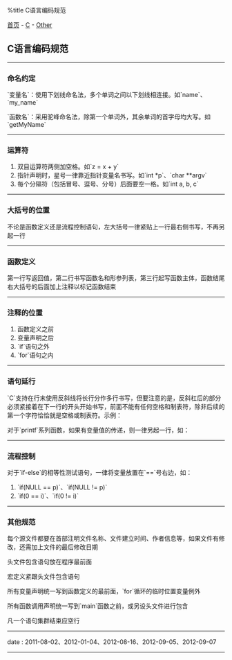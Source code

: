 %title C语言编码规范

[[../../../index|首页]] - [[../index|C]] - [[index|Other]]
==C语言编码规范==
----
===命名约定===

`变量名`：使用下划线命名法，多个单词之间以下划线相连接。如`name`、`my_name`

`函数名`：采用驼峰命名法，除第一个单词外，其余单词的首字母均大写。如`getMyName`
----
===运算符===

# 双目运算符两侧加空格。如`z = x + y`
# 指针声明时，星号一律靠近指针变量名书写。如`int *p`、`char **argv`
# 每个分隔符（包括冒号、逗号、分号）后面要空一格。如`int a, b, c`
----
===大括号的位置===

不论是函数定义还是流程控制语句，左大括号一律紧贴上一行最右侧书写，不再另起一行
----
===函数定义===

第一行写返回值，第二行书写函数名和形参列表，第三行起写函数主体，函数结尾右大括号的后面加上注释以标记函数结束
{{{C
int                           // <1>
main(int argc, char** argv){  // <2>
	printf("Ruchee\n");       // <3>

	return 0;
}  // main                    // <4>
}}}
----
===注释的位置===

# 函数定义之前
# 变量声明之后
# `if`语句之外
# `for`语句之内
----
===语句延行===

`C`支持在行末使用反斜线将长行分作多行书写，但要注意的是，反斜杠后的部分必须紧接着在下一行的开头开始书写，前面不能有任何空格和制表符，除非后续的第一个字符恰恰就是空格或制表符。示例：
{{{C
	print\
f("Ruchee\
\n")\
;
}}}

对于`printf`系列函数，如果有变量值的传递，则一律另起一行，如：
{{{C
printf("My name is %s, and age is %d\n",
       name, age);
}}}
----
===流程控制===

对于`if-else`的相等性测试语句，一律将变量放置在`==`号右边，如：

# `if(NULL == p)`、`if(NULL != p)`
# `if(0 == i)`、`if(0 != i)`
----
===其他规范===

每个源文件都要在首部注明文件名称、文件建立时间、作者信息等，如果文件有修改，还需加上文件的最后修改日期

头文件包含语句放在程序最前面

宏定义紧跟头文件包含语句

所有变量声明统一写到函数定义的最前面，`for`循环的临时位置变量例外

所有函数调用声明统一写到`main`函数之前，或另设头文件进行包含

凡一个语句集群结束应空行
----
<red>date</red> : 2011-08-02、2012-01-04、2012-08-16、2012-09-05、2012-09-07
----
